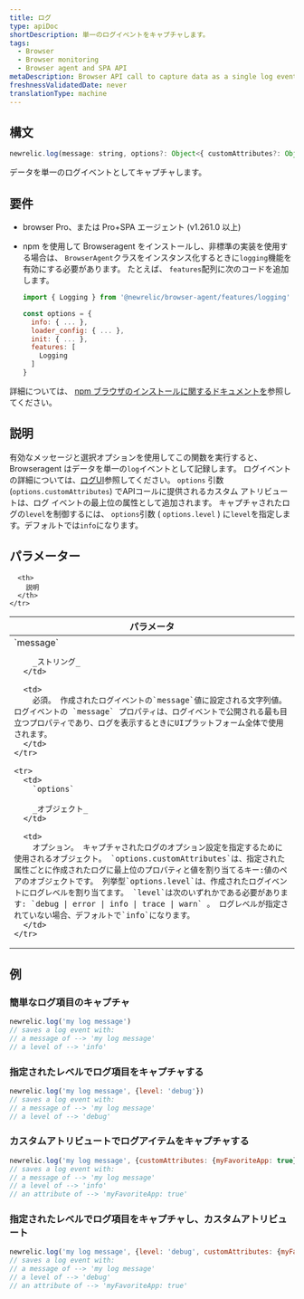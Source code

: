 ```yaml
---
title: ログ
type: apiDoc
shortDescription: 単一のログイベントをキャプチャします。
tags:
  - Browser
  - Browser monitoring
  - Browser agent and SPA API
metaDescription: Browser API call to capture data as a single log event.
freshnessValidatedDate: never
translationType: machine
---
```


## 構文

```js
newrelic.log(message: string, options?: Object<{ customAttributes?: Object, level?: 'debug|error|info|trace|warn'}>)
```

データを単一のログイベントとしてキャプチャします。

## 要件

* browser Pro、または Pro+SPA エージェント (v1.261.0 以上)

* npm を使用して Browseragent をインストールし、非標準の実装を使用する場合は、 `BrowserAgent`クラスをインスタンス化するときに`logging`機能を有効にする必要があります。 たとえば、 `features`配列に次のコードを追加します。

  ```js
  import { Logging } from '@newrelic/browser-agent/features/logging'

  const options = {
    info: { ... },
    loader_config: { ... },
    init: { ... },
    features: [
      Logging
    ]
  }
  ```

詳細については、 [npm ブラウザのインストールに関するドキュメントを](https://www.npmjs.com/package/@newrelic/browser-agent#new-relic-browser-agent)参照してください。

## 説明

有効なメッセージと選択オプションを使用してこの関数を実行すると、Browseragent はデータを単一の`log`イベントとして記録します。 ログイベントの詳細については、[ログUI](https://docs.newrelic.com/docs/logs/ui-data/use-logs-ui/)参照してください。 `options` 引数 (`options.customAttributes`) でAPIコールに提供されるカスタム アトリビュートは、ログ イベントの最上位の属性として追加されます。 キャプチャされたログの`level`を制御するには、 `options`引数 ( `options.level` ) に`level`を指定します。デフォルトでは`info`になります。

## パラメーター

<table>
  <thead>
    <tr>
      <th width="25%">
        パラメータ
      </th>

      <th>
        説明
      </th>
    </tr>
  </thead>

  <tbody>
    <tr>
      <td>
        `message`

        _ストリング_
      </td>

      <td>
        必須。 作成されたログイベントの`message`値に設定される文字列値。 ログイベントの `message` プロパティは、ログイベントで公開される最も目立つプロパティであり、ログを表示するときにUIプラットフォーム全体で使用されます。
      </td>
    </tr>

    <tr>
      <td>
        `options`

        _オブジェクト_
      </td>

      <td>
        オプション。 キャプチャされたログのオプション設定を指定するために使用されるオブジェクト。 `options.customAttributes`は、指定された属性ごとに作成されたログに最上位のプロパティと値を割り当てるキー:値のペアのオブジェクトです。 列挙型`options.level`は、作成されたログイベントにログレベルを割り当てます。 `level`は次のいずれかである必要があります: `debug | error | info | trace | warn` 。 ログレベルが指定されていない場合、デフォルトで`info`になります。
      </td>
    </tr>
  </tbody>
</table>

## 例

### 簡単なログ項目のキャプチャ

```js
newrelic.log('my log message')
// saves a log event with:
// a message of --> 'my log message'
// a level of --> 'info'
```

### 指定されたレベルでログ項目をキャプチャする

```js
newrelic.log('my log message', {level: 'debug'})
// saves a log event with:
// a message of --> 'my log message'
// a level of --> 'debug'
```

### カスタムアトリビュートでログアイテムをキャプチャする

```js
newrelic.log('my log message', {customAttributes: {myFavoriteApp: true}})
// saves a log event with:
// a message of --> 'my log message'
// a level of --> 'info'
// an attribute of --> 'myFavoriteApp: true'
```

### 指定されたレベルでログ項目をキャプチャし、カスタムアトリビュート

```js
newrelic.log('my log message', {level: 'debug', customAttributes: {myFavoriteApp: true}})
// saves a log event with:
// a message of --> 'my log message'
// a level of --> 'debug'
// an attribute of --> 'myFavoriteApp: true'
```